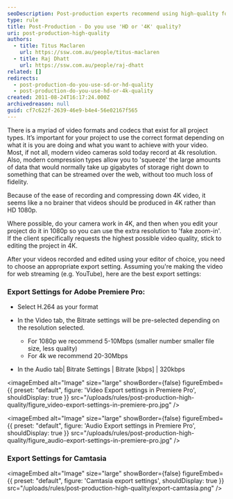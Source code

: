```yaml
---
seoDescription: Post-production experts recommend using high-quality formats such as 4K or HD to ensure optimal video quality. By choosing the right format and compression settings, you can stream your videos seamlessly online without compromising on fidelity.
type: rule
title: Post-Production - Do you use 'HD or '4K' quality?
uri: post-production-high-quality
authors:
  - title: Titus Maclaren
    url: https://ssw.com.au/people/titus-maclaren
  - title: Raj Dhatt
    url: https://ssw.com.au/people/raj-dhatt
related: []
redirects:
  - post-production-do-you-use-sd-or-hd-quality
  - post-production-do-you-use-hd-or-4k-quality
created: 2011-08-24T16:17:24.000Z
archivedreason: null
guid: cf7c622f-2639-46e9-b4e4-56e02167f565
---
```


There is a myriad of video formats and codecs that exist for all project types. It’s important for your project to use the correct format depending on what it is you are doing and what you want to achieve with your video.
Most, if not all, modern video cameras sold today record at 4k resolution. Also, modern compression types allow you to 'squeeze' the large amounts of data that would normally take up gigabytes of storage right down to something that can be streamed over the web, without too much loss of fidelity.

Because of the ease of recording and compressing down 4K video, it seems like a no brainer that videos should be produced in 4K rather than HD 1080p.

Where possible, do your camera work in 4K, and then when you edit your project do it in 1080p so you can use the extra resolution to 'fake zoom-in'. If the client specifically requests the highest possible video quality, stick to editing the project in 4K.

After your videos recorded and edited using your editor of choice, you need to choose an appropriate export setting. Assuming you're making the video for web streaming (e.g. YouTube), here are the best export settings:

### Export Settings for Adobe Premiere Pro:

- Select H.264 as your format
- In the Video tab, the Bitrate settings will be pre-selected depending on the resolution selected.

  - For 1080p we recommend 5-10Mbps (smaller number smaller file size, less quality)
  - For 4k we recommend 20-30Mbps

- In the Audio tab| Bitrate Settings | Bitrate \[kbps] | 320kbps


<imageEmbed
  alt="Image"
  size="large"
  showBorder={false}
  figureEmbed={{
    preset: "default",
    figure: 'Video Export settings in Premiere Pro',
    shouldDisplay: true
  }}
  src="/uploads/rules/post-production-high-quality/figure_video-export-settings-in-premiere-pro.jpg"
/>


<imageEmbed
  alt="Image"
  size="large"
  showBorder={false}
  figureEmbed={{
    preset: "default",
    figure: 'Audio Export settings in Premiere Pro',
    shouldDisplay: true
  }}
  src="/uploads/rules/post-production-high-quality/figure_audio-export-settings-in-premiere-pro.jpg"
/>

### Export Settings for Camtasia


<imageEmbed
  alt="Image"
  size="large"
  showBorder={false}
  figureEmbed={{
    preset: "default",
    figure: 'Camtasia export settings',
    shouldDisplay: true
  }}
  src="/uploads/rules/post-production-high-quality/export-camtasia.png"
/>
